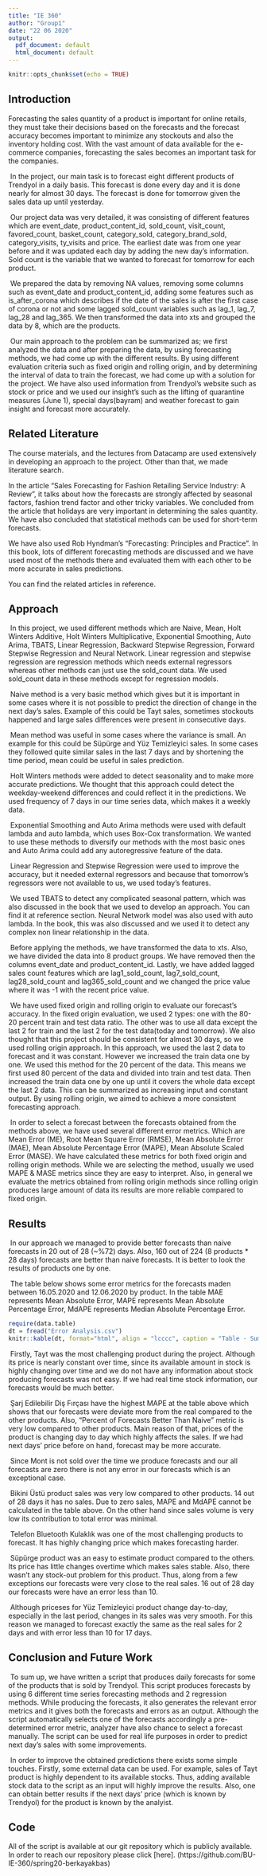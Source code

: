 ```yaml
---
title: "IE 360"
author: "Group1"
date: "22 06 2020"
output:
  pdf_document: default
  html_document: default
---
```


```r


knitr::opts_chunk$set(echo = TRUE)
```

## Introduction

Forecasting the sales quantity of a product is important for online retails, they must take their decisions based on the forecasts and the forecast accuracy becomes important to minimize any stockouts and also the inventory holding cost. With the vast amount of data available for the e-commerce companies, forecasting the sales becomes an important task for the companies.

\ In the project, our main task is to forecast eight different products of Trendyol in a daily basis. This forecast is done every day and it is done nearly for almost 30 days. The forecast is done for tomorrow given the sales data up until yesterday.

\ Our project data was very detailed, it was consisting of different features which are event_date, product_content_id, sold_count, visit_count, favored_count, basket_count, category_sold, category_brand_sold, category_visits, ty_visits and price. The earliest date was from one year before and it was updated each day by adding the new day's information. Sold count is the variable that we wanted to forecast for tomorrow for each product.

\ We prepared the data by removing NA values, removing some columns such as event_date and product_content_id, adding some features such as is_after_corona which describes if the date of the sales is after the first case of corona or not and some lagged sold_count variables such as lag_1, lag_7, lag_28 and lag_365. We then transformed the data into xts and grouped the data by 8, which are the products.

\ Our main approach to the problem can be summarized as; we first analyzed the data and after preparing the data, by using forecasting methods, we had come up with the different results. By using different evaluation criteria such as fixed origin and rolling origin, and by determining the interval of data to train the forecast, we had come up with a solution for the project. We have also used information from Trendyol's website such as stock or price and we used our insight's such as the lifting of quarantine measures (June 1), special days(bayram) and weather forecast to gain insight and forecast more accurately.


## Related Literature

The course materials, and the lectures from Datacamp are used extensively in developing an approach to the project. Other than that, we made literature search.

In the article "Sales Forecasting for Fashion Retailing Service Industry: A Review", it talks about how the forecasts are strongly affected by seasonal factors, fashion trend factor and other tricky variables. We concluded from the article that holidays are very important in determining the sales quantity. We have also concluded that statistical methods can be used for short-term forecasts.

We have also used Rob Hyndman's "Forecasting: Principles and Practice". In this book, lots of different forecasting methods are discussed and we have used most of the methods there and evaluated them with each other to be more accurate in sales predictions.

You can find the related articles in reference.


## Approach

\ In this project, we used different methods which are Naive, Mean, Holt Winters Additive, Holt Winters Multiplicative, Exponential Smoothing, Auto Arima, TBATS, Linear Regression, Backward Stepwise Regression, Forward Stepwise Regression and Neural Network. Linear regression and stepwise regression are regression methods which needs external regressors whereas other methods can just use the sold_count data. We used sold_count data in these methods except for regression models.

\ Naive method is a very basic method which gives but it is important in some cases where it is not possible to predict the direction of change in the next day's sales. Example of this could be Tayt sales, sometimes stockouts happened and large sales differences were present in consecutive days.

\ Mean method was useful in some cases where the variance is small. An example for this could be Süpürge and Yüz Temizleyici sales. In some cases they followed quite similar sales in the last 7 days and by shortening the time period, mean could be useful in sales prediction.

\ Holt Winters methods were added to detect seasonality and to make more accurate predictions. We thought that this approach could detect the weekday-weekend differences and could reflect it in the predictions. We used frequency of 7 days in our time series data, which makes it a weekly data.

\ Exponential Smoothing and Auto Arima methods were used with default lambda and auto lambda, which uses Box-Cox transformation. We wanted to use these methods to diversify our methods with the most basic ones and Auto Arima could add any autoregressive feature of the data.

\ Linear Regression and Stepwise Regression were used to improve the accuracy, but it needed external regressors and because that tomorrow's regressors were not available to us, we used today's features.

\ We used TBATS to detect any complicated seasonal pattern, which was also discussed in the book that we used to develop an approach. You can find it at reference section. Neural Network model was also used with auto lambda. In the book, this was also discussed and we used it to detect any complex non linear relationship in the data.

\ Before applying the methods, we have transformed the data to xts. Also, we have divided the data into 8 product groups. We have removed then the columns event_date and product_content_id. Lastly, we have added lagged sales count features which are lag1_sold_count, lag7_sold_count, lag28_sold_count and lag365_sold_count and we changed the price value where it was -1 with the recent price value.

\ We have used fixed origin and rolling origin to evaluate our forecast's accuracy. In the fixed origin evaluation, we used 2 types: one with the 80-20 percent train and test data ratio. The other was to use all data except the last 2 for train and the last 2 for the test data(today and tomorrow). We also thought that this project should be consistent for almost 30 days, so we used rolling origin approach. In this approach, we used the last 2 data to forecast and it was constant. However we increased the train data one by one. We used this method for the 20 percent of the data. This means we first used 80 percent of the data and divided into train and test data. Then increased the train data one by one up until it covers the whole data except the last 2 data. This can be summarized as increasing input and constant output. By using rolling origin, we aimed to achieve a more consistent forecasting approach.

\ In order to select a forecast between the forecasts obtained from the methods above, we have used several different error metrics. Which are Mean Error (ME), Root Mean Square Error (RMSE), Mean Absolute Error (MAE), Mean Absolute Percentage Error (MAPE), Mean Absolute Scaled Error (MASE). We have calculated these metrics for both fixed origin and rolling origin methods. While we are selecting the method, usually we used MAPE & MASE metrics since they are easy to interpret. Also, in general we evaluate the metrics obtained from rolling origin methods since rolling origin produces large amount of data its results are more reliable compared to fixed origin.


## Results

\ In our approach we managed to provide better forecasts than naive forecasts in 20 out of 28 (~%72) days. Also, 160 out of 224 (8 products * 28 days) forecasts are better than naive forecasts. It is better to look the results of products one by one.

\ The table below shows some error metrics for the forecasts maden between 16.05.2020 and 12.06.2020 by product. In the table MAE represents Mean Absolute Error, MAPE represents Mean Absolute Percentage Error, MdAPE represents Median Absolute Percentage Error.

```r
require(data.table)
dt = fread("Error Analysis.csv")
knitr::kable(dt, format="html", align = "lcccc", caption = "Table - Summary of Forecast Errors")
```

\ Firstly, Tayt was the most challenging product during the project. Although its price is nearly constant over time, since its available amount in stock is highly changing over time and we do not have any information about stock producing forecasts was not easy. If we had real time stock information, our forecasts would be much better.

\ Şarj Edilebilir Diş Fırçası have the highest MAPE at the table above which shows that our forecasts were deviate more from the real compared to the other products. Also, "Percent of Forecasts Better Than Naive" metric is very low compared to other products. Main reason of that, prices of the product is changing day to day which highly affects the sales. If we had next days' price before on hand, forecast may be more accurate.

\ Since Mont is not sold over the time we produce forecasts and our all forecasts are zero there is not any error in our forecasts which is an exceptional case.

\ Bikini Üstü product sales was very low compared to other products. 14 out of 28 days it has no sales. Due to zero sales, MAPE and MdAPE cannot be calculated in the table above. On the other hand since sales volume is very low its contribution to total error was minimal.

\ Telefon Bluetooth Kulaklık was one of the most challenging products to forecast. It has highly changing price which makes forecasting harder.

\ Süpürge product was an easy to estimate product compared to the others. Its price has little changes overtime which makes sales stable. Also, there wasn't any stock-out problem for this product. Thus, along from a few exceptions our forecasts were very close to the real sales. 16 out of 28 day our forecasts were have an error less than 10.

\ Although priceses for Yüz Temizleyici product change day-to-day, especially in the last period, changes in its sales was very smooth. For this reason we managed to forecast exactly the same as the real sales for 2 days and with error less than 10 for 17 days. 


## Conclusion and Future Work

\ To sum up, we have written a script that produces daily forecasts for some of the products that is sold by Trendyol. This script produces forecasts by using 6 different time series forecasting methods and 2 regression methods. While producing the forecasts, it also generates the relevant error metrics and it gives both the forecasts and errors as an output. Although the script automatically selects one of the forecasts accordingly a pre-determined error metric, analyzer have also chance to select a forecast manually. The script can be used for real life purposes in order to predict next day's sales with some improvements.

\ In order to improve the obtained predictions there exists some simple touches. Firstly, some external data can be used. For example, sales of Tayt product is highly dependent to its available stocks. Thus, adding available stock data to the script as an input will highly improve the results. Also, one can obtain better results if the next days' price (which is known by Trendyol) for the product is known by the analyist.


## Code

All of the script is available at our git repository which is publicly available. In order to reach our repository please click [here]. (https://github.com/BU-IE-360/spring20-berkayakbas)